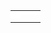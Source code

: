 {{en/Community/Scenarios/Scenarios by size}}

{|
|-
|style="border:none;background:white"|

|style="border:none;background:white"|

|style="border:none;background:white"|

|-
|style="border:none;background:white"|

|-
|}